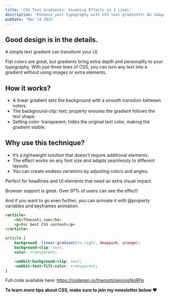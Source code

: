 ```yaml
---
title: 'CSS Text Gradients: Stunning Effects in 3 Lines'
description: 'Enhance your typography with CSS text gradients! No images, no extra elements—just pure CSS magic for bold, eye-catching UI design.'
pubDate: 'Mar 14 2025'
---
```



<Picture
	src="/short/03-2025/texts-gradients.gif"
	alt="CSS Text Gradients"
	width="400"
	height="600"
	style="margin: 2em auto 1em auto; display: block; border: 4px solid var(--border)"
/>

## Good design is in the details.

A simple text gradient can transform your UI.

Flat colors are great, but gradients bring extra depth and personality to your typography.
With just three lines of CSS, you can turn any text into a gradient without using images or extra elements.

## How it works?

- A linear gradient sets the background with a smooth transition between colors.
- The background-clip: text; property ensures the gradient follows the text shape.
- Setting color: transparent; hides the original text color, making the gradient visible.

## Why use this technique?

- It’s a lightweight solution that doesn’t require additional elements.
- The effect works on any font size and adapts seamlessly to different layouts.
- You can create endless variations by adjusting colors and angles.

Perfect for headlines and UI elements that need an extra visual impact.

Browser support is great.
Over 97% of users can see the effect!

And if you want to go even further, you can animate it with @property variables and keyframes animation.

```html
<article>
	<h1>Theosoti.com</h1>
	<p>For best CSS content</p>
</article>
```

```css
article {
	background: linear-gradient(to right, deeppink, orange);
	background-clip: text;
	color: transparent;

	-webkit-background-clip: text;
	-webkit-text-fill-color: transparent;
}
```

Full code available here: https://codepen.io/theosoti/pen/ogNoRPp

**To learn more tips about CSS, make sure to join my newsletter below ❤️**

